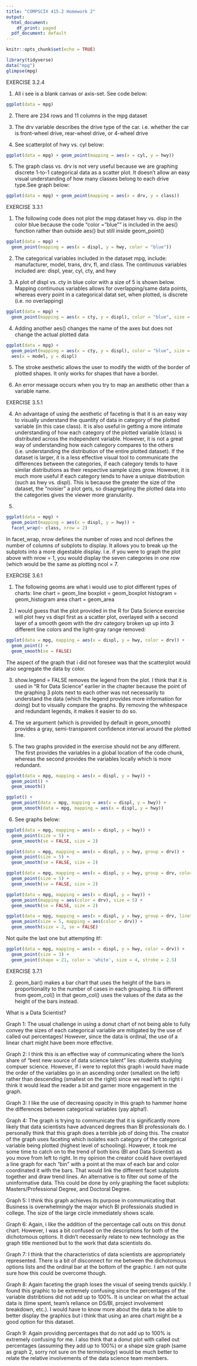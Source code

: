 ```yaml
---
title: "COMPSCIX 415.2 Homework 2"
output:
  html_document:
    df_print: paged
  pdf_document: default
---
```


```r
knitr::opts_chunk$set(echo = TRUE)
```

```r
library(tidyverse)
data("mpg")
glimpse(mpg)
```

EXERCISE 3.2.4

1. All i see is a blank canvas or axis-set. See code below:
```r
ggplot(data = mpg)
```

2. There are 234 rows and 11 columns in the mpg dataset

3. The drv variable describes the drive type of the car. i.e. whether the car is front-wheel drive, rear-wheel drive, or 4-wheel drive

4. See scatterplot of hwy vs. cyl below:
```r
ggplot(data = mpg) + geom_point(mapping = aes(x = cyl, y = hwy))
```

5. The graph class vs. drv is not very useful because we are graphing discrete 1-to-1 categorical data as a scatter plot. It doesn't allow an easy visual understanding of how many classes belong to each drive type.See graph below:
```r
ggplot(data = mpg) + geom_point(mapping = aes(x = drv, y = class))
```

EXERCISE 3.3.1

1. The following code does not plot the mpg dataset hwy vs. disp in the color blue because the code "color = "blue"" is included in the aes() function rather than outside aes() but still inside geom_point()
```r
ggplot(data = mpg) + 
  geom_point(mapping = aes(x = displ, y = hwy, color = "blue"))
```

2. The categorical variables included in the dataset mpg, include: manufacturer, model, trans, drv, fl, and class. The continuous variables included are: displ, year, cyl, cty, and hwy

3. A plot of displ vs. cty in blue color with a size of 5 is shown below. Mapping continuous variables allows for overlapping/same data points, whereas every point in a categorical datat set, when plotted, is discrete (i.e. no overlapping)
```r
ggplot(data = mpg) + 
  geom_point(mapping = aes(x = cty, y = displ), color = "blue", size = 5)
```

4. Adding another aes() changes the name of the axes but does not change the actual plotted data
```r
ggplot(data = mpg) + 
  geom_point(mapping = aes(x = cty, y = displ), color = "blue", size = 5, alpha = 1/20) +
  aes(x = model, y = displ)
```

5. The stroke aesthetic allows the user to modify the width of the border of plotted shapes. It only works for shapes that have a border.

6. An error message occurs when you try to map an aesthetic other than a variable name.

EXERCISE 3.5.1

4. An advantage of using the aesthetic of faceting is that it is an easy way to visually understand the quantity of data in category of the plotted variable (in this case class). It is also useful in getting a more intimate understanding of how each category of the plotted variable (class) is distributed across the independent variable. However, it is not a great way of understanding how each category compares to the others (i.e. understanding the distribution of the entire plotted dataset). If the dataset is larger, it is a less effective visual tool to communicate the differences between the categories, if each category tends to have similar distributions as their respective sample sizes grow. However, it is much more useful if each category tends to have a unique distribution (such as hwy vs. displ). This is because the greater the size of the dataset, the "noisier" a plot gets, so disagregating the plotted data into the categories gives the viewer more granularity.

5.
```r
ggplot(data = mpg) + 
  geom_point(mapping = aes(x = displ, y = hwy)) + 
  facet_wrap(~ class, nrow = 2)
```

In facet_wrap, nrow defines the number of rows and ncol defines the number of columns of subplots to display. It allows you to break up the subplots into a more digestable display. I.e. if you were to graph the plot above with nrow = 1, you would display the seven categories in one row (which would be the same as plotting ncol = 7. 

EXERCISE 3.6.1

1. The following geoms are what i would use to plot different types of charts:
    line chart = geom_line
    boxplot = geom_boxplot
    histogram = geom_histogram
    area chart = geom_area

2. I would guess that the plot provided in the R for Data Science exercise will plot hwy vs displ first as a scatter plot, overlayed with a second layer of a smooth geom with the drv category broken up up into 3 different line colors and the light-gray range removed: 

```r
ggplot(data = mpg, mapping = aes(x = displ, y = hwy, color = drv)) + 
  geom_point() + 
  geom_smooth(se = FALSE)
```

The aspect of the graph that i did not foresee was that the scatterplot would also segregate the data by color.

3. show.legend = FALSE removes the legend from the plot. I think that it is used in "R for Data Science" earlier in the chapter because the point of the graphing 3 plots next to each other was not necessarily to understand the data (which the legend provides more information for doing) but to visually compare the graphs. By removing the whitespace and redundant legends, it makes it easier to do so.

4. The se argument (which is provided by default in geom_smooth) provides a gray, semi-transparent confidence interval around the plotted line.

5. The two graphs provided in the exercise should not be any different. The first provides the variables in a global location of the code chunk, whereas the second provides the variables locally which is more redundant.

```r
ggplot(data = mpg, mapping = aes(x = displ, y = hwy)) + 
  geom_point() + 
  geom_smooth()

ggplot() + 
  geom_point(data = mpg, mapping = aes(x = displ, y = hwy)) + 
  geom_smooth(data = mpg, mapping = aes(x = displ, y = hwy))
```


6. See graphs below:

```r
ggplot(data = mpg, mapping = aes(x = displ, y = hwy)) +
  geom_point(size = 5) + 
  geom_smooth(se = FALSE, size = 2)
```

```r
ggplot(data = mpg, mapping = aes(x = displ, y = hwy, group = drv)) +
  geom_point(size = 5) +
  geom_smooth(se = FALSE, size = 2)
```

```r
ggplot(data = mpg, mapping = aes(x = displ, y = hwy, group = drv, color = drv)) +
  geom_point(size = 5) +
  geom_smooth(se = FALSE, size = 2)
```

```r
ggplot(data = mpg, mapping = aes(x = displ, y = hwy)) +
  geom_point(mapping = aes(color = drv), size = 5) +
  geom_smooth(se = FALSE, size = 2)
```

```r
ggplot(data = mpg, mapping = aes(x = displ, y = hwy, group = drv, linetype = drv)) +
  geom_point(size = 5, mapping = aes(color = drv)) +
  geom_smooth(size = 2, se = FALSE)
```

Not quite the last one but attempting it!:
```r
ggplot(data = mpg, mapping = aes(x = displ, y = hwy, color = drv)) +
  geom_point(size = 3) +
  geom_point(shape = 21, color = 'white', size = 4, stroke = 2.5)
```

EXERCISE 3.7.1

2. geom_bar() makes a bar chart that uses the height of the bars in proportionality to the number of cases in each grouping. It is different from geom_col() in that geom_col() uses the values of the data as the height of the bars instead.

What is a Data Scientist?

Graph 1: The usual challenge in using a donut chart of not being able to fully convey the sizes of each categorical variable are mitigated by the use of called out percentages! However, since the data is ordinal, the use of a linear chart might have been more effective.

Graph 2: I think this is an effective way of communicating where the lion's share of "best new source of data science talent" lies: students studying compuer science. However, if i were to replot this graph i would have made the order of the variables go in an ascending order (smallest on the left) rather than descending (smallest on the right) since we read left to right i think it would lead the reader a bit and garner more engagement in the graph.

Graph 3: I like the use of decreasing opacity in this graph to hammer home the differences between categorical variables (yay alpha!). 

Graph 4: The graph is trying to communicate that it is significantly more likely that data scientists have advanced degrees than BI professionals do. I personally think that this graph does a terrible job of doing this. The creator of the graph uses faceting which isolates each category of the categorical variable being plotted (highest level of schooling). However, it took me some time to catch on to the trend of both bins (BI and Data Scientist) as you move from left to right. In my opinion the creator could have overlayed a line graph for each "bin" with a point at the max of each bar and color coordinated it with the bars. That would link the different facet subplots together and draw trend lines. An alternative is to filter out some of the uninformative data. This could be done by only graphing the facet subplots: Masters/Professional Degree, and Doctoral Degree.

Graph 5: I think this graph achieves its purpose in communicating that Business is overwhelmingly the major which BI professionals studied in college. The size of the large circle immediately shows scale.

Graph 6:  Again, i like the addition of the percentage call outs on this donut chart. However, I was a bit confused on the descriptions for both of the dichotomous options. It didn't necessarily relate to new technology as the graph title mentioned but to the work that data scientists do.

Graph 7: I think that the characteristics of data scientists are appropriately represented. There is a bit of disconnect for me between the dichotomous options lists and the ordinal bar at the bottom of the graphic. I am not quite sure how this could be overcome though.

Graph 8: Again faceting the graph loses the visual of seeing trends quickly. I found this graphic to be extremely confusing since the percentages of the variable distribtions did not add up to 100%. It is unclear on what the actual data is (time spent, team's reliance on DS/BI, project involvement breakdown, etc.). I would have to know more about the data to be able to better display the graphics but i think that using an area chart might be a good option for this dataset.

Graph 9: Again providing percentages that do not add up to 100% is extremely confusing for me. I also think that a donut plot with called out percentages (assuming they add up to 100%) or a shape size graph (same as graph 2, sorry not sure on the terminology) would be much better to relate the relative involvements of the data science team members.